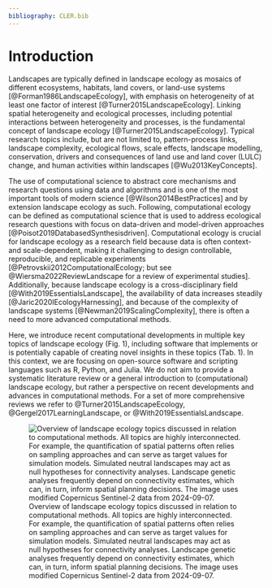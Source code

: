 ```yaml
---
bibliography: CLER.bib
---
```


<!-- Person responsible: Hesselbarth -->

# Introduction {#sec-introduction}

Landscapes are typically defined in landscape ecology as mosaics of different ecosystems, habitats, land covers, or land-use systems [@Forman1986LandscapeEcology], with emphasis on heterogeneity of at least one factor of interest [@Turner2015LandscapeEcology].
Linking spatial heterogeneity and ecological processes, including potential interactions between heterogeneity and processes, is the fundamental concept of landscape ecology [@Turner2015LandscapeEcology].
Typical research topics include, but are not limited to, pattern-process links, landscape complexity, ecological flows, scale effects, landscape modelling, conservation, drivers and consequences of land use and land cover (LULC) change, and human activities within landscapes [@Wu2013KeyConcepts].

The use of computational science to abstract core mechanisms and research questions using data and algorithms and is one of the most important tools of modern science [@Wilson2014BestPractices] and by extension landscape ecology as such.
<!-- R1: Data-driven and model-driven -->
Following, computational ecology can be defined as computational science that is used to address ecological research questions with focus on data-driven and model-driven approaches [@Poisot2019DatabasedSynthesisdriven].
Computational ecology is crucial for landscape ecology as a research field because data is often context- and scale-dependent, making it challenging to design controllable, reproducible, and replicable experiments [@Petrovskii2012ComputationalEcology; but see @Wiersma2022ReviewLandscape for a review of experimental studies].
Additionally, because landscape ecology is a cross-disciplinary field [@With2019EssentialsLandscape], the availability of data increases steadily [@Jaric2020IEcologyHarnessing], and because of the complexity of landscape systems [@Newman2019ScalingComplexity], there is often a need to more advanced computational methods.

<!-- R1: Very good idea to suggest software implementing methodological developments. It would be even better with a recapitulative table -->
Here, we introduce recent computational developments in multiple key topics of landscape ecology (Fig. 1), including software that implements or is potentially capable of creating novel insights in these topics (Tab. 1).
In this context, we are focusing on open-source software and scripting languages such as R, Python, and Julia.
We do not aim to provide a systematic literature review or a general introduction to (computational) landscape ecology, but rather a perspective on recent developments and advances in computational methods. For a set of more comprehensive reviews we refer to @Turner2015LandscapeEcology, @Gergel2017LearningLandscape, or @With2019EssentialsLandscape.

<!-- R1: The links between Spatial sampling, Spatial planning, and Genetics, towards Landscape mean?  The figure would be more meaningful with an explanation of these links, either in the caption or directly on the figure. Also, for other topics (e.g. connectivity), a keyword (or short sentence) summarizing the contribution of the topic to Landscape Ecology would be great. -->

![Overview of landscape ecology topics discussed in relation to computational methods. All topics are highly interconnected. For example, the quantification of spatial patterns often relies on sampling approaches and can serve as target values for simulation models. Simulated neutral landscapes may act as null hypotheses for connectivity analyses. Landscape genetic analyses frequently depend on connectivity estimates, which can, in turn, inform spatial planning decisions. The image uses modified Copernicus Sentinel-2 data from 2024-09-07.](Figures/Fig-1.jpg)
